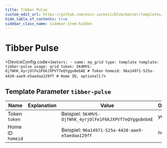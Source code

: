 ```yaml
---
title: Tibber Pulse
custom_edit_url: https://github.com/evcc-io/evcc/blob/master/templates/definition/meter/tibber-pulse.yaml
hide_table_of_contents: true
sidebar_class_name: sidebar-item-hidden
---
```



# Tibber Pulse

<div className="device-detail-container">
  <div className="device-detail-content">
    <DeviceFeatures features="" />

<DeviceConfig code={`meters:
    - name: my_grid
      type: template
      template: tibber-pulse
      usage: grid
      token: 5K4MVS-OjfWhK_4yrjOlFe1F6kJXPVf7eQYggo8ebAE # Token
      homeid: 96a14971-525a-4420-aae9-e5aedaa129ff # Home ID, optional`}  />
  </div>
  <div className="device-detail-icon">
    <evcc-icon
      type="meter"
      name="tibber-pulse"
      size="400px"
      alt="Tibber Pulse"
      className="device-detail-icon-img"
    ></evcc-icon>
  </div>
</div>

## Template Parameter `tibber-pulse`

| Name | Explanation | Value | Optional |
|-----------|-------------|-------|----------|
| Token<br/>`token` |  | Beispiel: `5K4MVS-OjfWhK_4yrjOlFe1F6kJXPVf7eQYggo8ebAE` | yes |
| Home ID<br/>`homeid` |  | Beispiel: `96a14971-525a-4420-aae9-e5aedaa129ff` | no |

